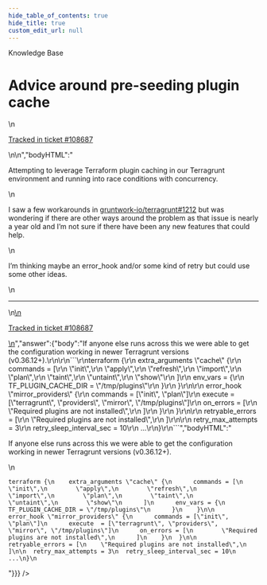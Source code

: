 ```yaml
---
hide_table_of_contents: true
hide_title: true
custom_edit_url: null
---
```



<head>
  <link rel="canonical" href="https://github.com/gruntwork-io/knowledge-base/discussions/442" />
</head>

<CenterLayout>
<span className="searchCategory">Knowledge Base</span>
<h1>Advice around pre-seeding plugin cache</h1>
<GitHub discussion={{"id":"D_kwDOF8slf84APr18","number":442,"author":{"login":"jmreicha"},"title":"Advice around pre-seeding plugin cache","body":"\nAttempting to leverage Terraform plugin caching in our Terragrunt environment and running into race conditions with concurrency.\r\n\r\nI saw a few workarounds in https://github.com/gruntwork-io/terragrunt/issues/1212 but was wondering if there are other ways around the problem as that issue is nearly a year old and I’m not sure if there have been any new features that could help.\r\n\r\nI’m thinking maybe an error_hook and/or some kind of retry but could use some other ideas.\n\n---\n\n<ins datetime=\"2022-06-01T02:34:02Z\">\n  <p><a href=\"https://support.gruntwork.io/hc/requests/108687\">Tracked in ticket #108687</a></p>\n</ins>\n","bodyHTML":"<p dir=\"auto\">Attempting to leverage Terraform plugin caching in our Terragrunt environment and running into race conditions with concurrency.</p>\n<p dir=\"auto\">I saw a few workarounds in <a class=\"issue-link js-issue-link\" data-error-text=\"Failed to load title\" data-id=\"631930933\" data-permission-text=\"Title is private\" data-url=\"https://github.com/gruntwork-io/terragrunt/issues/1212\" data-hovercard-type=\"issue\" data-hovercard-url=\"/gruntwork-io/terragrunt/issues/1212/hovercard\" href=\"https://github.com/gruntwork-io/terragrunt/issues/1212\">gruntwork-io/terragrunt#1212</a> but was wondering if there are other ways around the problem as that issue is nearly a year old and I’m not sure if there have been any new features that could help.</p>\n<p dir=\"auto\">I’m thinking maybe an error_hook and/or some kind of retry but could use some other ideas.</p>\n<hr>\n<ins datetime=\"2022-06-01T02:34:02Z\">\n  <p dir=\"auto\"><a href=\"https://support.gruntwork.io/hc/requests/108687\" rel=\"nofollow\">Tracked in ticket #108687</a></p>\n</ins>","answer":{"body":"If anyone else runs across this we were able to get the configuration working in newer Terragrunt versions (v0.36.12+).\r\n\r\n```\r\nterraform {\r\n    extra_arguments \"cache\" {\r\n      commands = [\r\n        \"init\",\r\n        \"apply\",\r\n        \"refresh\",\r\n        \"import\",\r\n        \"plan\",\r\n        \"taint\",\r\n        \"untaint\",\r\n        \"show\"\r\n      ]\r\n      env_vars = {\r\n        TF_PLUGIN_CACHE_DIR = \"/tmp/plugins\"\r\n      }\r\n    }\r\n\r\n    error_hook \"mirror_providers\" {\r\n      commands = [\"init\", \"plan\"]\r\n      execute  = [\"terragrunt\", \"providers\", \"mirror\", \"/tmp/plugins\"]\r\n      on_errors = [\r\n        \"Required plugins are not installed\",\r\n      ]\r\n    }\r\n  }\r\n\r\n  retryable_errors = [\r\n    \"Required plugins are not installed\",\r\n  ]\r\n\r\n  retry_max_attempts = 3\r\n  retry_sleep_interval_sec = 10\r\n  ...\r\n}\r\n```","bodyHTML":"<p dir=\"auto\">If anyone else runs across this we were able to get the configuration working in newer Terragrunt versions (v0.36.12+).</p>\n<div class=\"snippet-clipboard-content notranslate position-relative overflow-auto\" data-snippet-clipboard-copy-content=\"terraform {\n    extra_arguments &quot;cache&quot; {\n      commands = [\n        &quot;init&quot;,\n        &quot;apply&quot;,\n        &quot;refresh&quot;,\n        &quot;import&quot;,\n        &quot;plan&quot;,\n        &quot;taint&quot;,\n        &quot;untaint&quot;,\n        &quot;show&quot;\n      ]\n      env_vars = {\n        TF_PLUGIN_CACHE_DIR = &quot;/tmp/plugins&quot;\n      }\n    }\n\n    error_hook &quot;mirror_providers&quot; {\n      commands = [&quot;init&quot;, &quot;plan&quot;]\n      execute  = [&quot;terragrunt&quot;, &quot;providers&quot;, &quot;mirror&quot;, &quot;/tmp/plugins&quot;]\n      on_errors = [\n        &quot;Required plugins are not installed&quot;,\n      ]\n    }\n  }\n\n  retryable_errors = [\n    &quot;Required plugins are not installed&quot;,\n  ]\n\n  retry_max_attempts = 3\n  retry_sleep_interval_sec = 10\n  ...\n}\"><pre class=\"notranslate\"><code>terraform {\n    extra_arguments \"cache\" {\n      commands = [\n        \"init\",\n        \"apply\",\n        \"refresh\",\n        \"import\",\n        \"plan\",\n        \"taint\",\n        \"untaint\",\n        \"show\"\n      ]\n      env_vars = {\n        TF_PLUGIN_CACHE_DIR = \"/tmp/plugins\"\n      }\n    }\n\n    error_hook \"mirror_providers\" {\n      commands = [\"init\", \"plan\"]\n      execute  = [\"terragrunt\", \"providers\", \"mirror\", \"/tmp/plugins\"]\n      on_errors = [\n        \"Required plugins are not installed\",\n      ]\n    }\n  }\n\n  retryable_errors = [\n    \"Required plugins are not installed\",\n  ]\n\n  retry_max_attempts = 3\n  retry_sleep_interval_sec = 10\n  ...\n}\n</code></pre></div>"}}} />

</CenterLayout>
  

<!-- ##DOCS-SOURCER-START
{
  "sourcePlugin": "github-discussions",
  "hash": "655960afbe7c3ebce90153c4eaa1a2f7"
}
##DOCS-SOURCER-END -->
